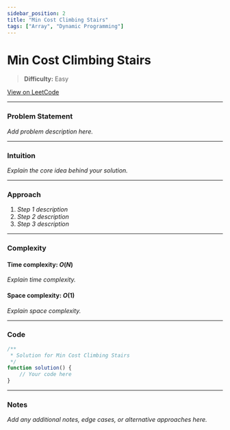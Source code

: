 ```yaml
---
sidebar_position: 2
title: "Min Cost Climbing Stairs"
tags: ["Array", "Dynamic Programming"]
---
```


# Min Cost Climbing Stairs

> **Difficulty:** Easy

[View on LeetCode](https://leetcode.com/problems/min-cost-climbing-stairs/)

***

### Problem Statement

_Add problem description here._

***

### Intuition

_Explain the core idea behind your solution._

***

### Approach

1. _Step 1 description_
2. _Step 2 description_
3. _Step 3 description_

***

### Complexity

#### Time complexity: $O(N)$

_Explain time complexity._

#### Space complexity: $O(1)$

_Explain space complexity._

***

### Code

```javascript
/**
 * Solution for Min Cost Climbing Stairs
 */
function solution() {
    // Your code here
}
```

***

### Notes

_Add any additional notes, edge cases, or alternative approaches here._
